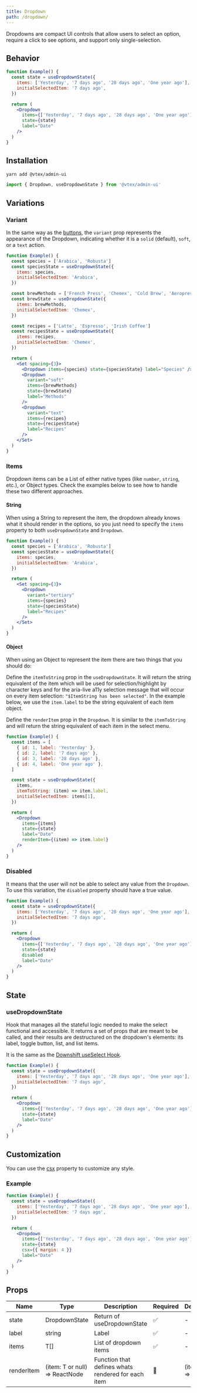 ```yaml
---
title: Dropdown
path: /dropdown/
---
```



<PageHeader title="Dropdown"/>

Dropdowns are compact UI controls that allow users to select an option, require a click to see options, and support only single-selection.

## Behavior

```jsx live
function Example() {
  const state = useDropdownState({
    items: ['Yesterday', '7 days ago', '28 days ago', 'One year ago'],
    initialSelectedItem: '7 days ago',
  })

  return (
    <Dropdown
      items={['Yesterday', '7 days ago', '28 days ago', 'One year ago']}
      state={state}
      label="Date"
    />
  )
}
```

## Installation

```sh isStatic
yarn add @vtex/admin-ui
```

```jsx isStatic
import { Dropdown, useDropdownState } from '@vtex/admin-ui'
```

## Variations

### Variant

In the same way as the [buttons](button/), the `variant` prop represents the appearance of the Dropdown, indicating whether it is a `solid` (default), `soft`, or a `text` action.

```jsx live
function Example() {
  const species = ['Arabica', 'Robusta']
  const speciesState = useDropdownState({
    items: species,
    initialSelectedItem: 'Arabica',
  })

  const brewMethods = ['French Press', 'Chemex', 'Cold Brew', 'Aeropress']
  const brewState = useDropdownState({
    items: brewMethods,
    initialSelectedItem: 'Chemex',
  })

  const recipes = ['Latte', 'Espresso', 'Irish Coffee']
  const recipesState = useDropdownState({
    items: recipes,
    initialSelectedItem: 'Chemex',
  })

  return (
    <Set spacing={3}>
      <Dropdown items={species} state={speciesState} label="Species" />
      <Dropdown
        variant="soft"
        items={brewMethods}
        state={brewState}
        label="Methods"
      />
      <Dropdown
        variant="text"
        items={recipes}
        state={recipesState}
        label="Recipes"
      />
    </Set>
  )
}
```

### Items

Dropdown items can be a List of either native types (like `number`, `string`, etc.), or Object types. Check the examples below to see how to handle these two different approaches.

#### String

When using a String to represent the item, the dropdown already knows what it should render in the options, so you just need to specify the `items` property to both `useDropdownState` and `Dropdown`.

```jsx live
function Example() {
  const species = ['Arabica', 'Robusta']
  const speciesState = useDropdownState({
    items: species,
    initialSelectedItem: 'Arabica',
  })

  return (
    <Set spacing={3}>
      <Dropdown
        variant="tertiary"
        items={species}
        state={speciesState}
        label="Recipes"
      />
    </Set>
  )
}
```

#### Object

When using an Object to represent the item there are two things that you should do:

Define the `itemToString` prop in the `useDropdownState`. It will return the string equivalent of the item which will be used for selection/highlight by character keys and for the aria-live a11y selection message that will occur on every item selection: `"$ItemString has been selected"`. In the example below, we use the `item.label` to be the string equivalent of each item object.

Define the `renderItem` prop in the `Dropdown`. It is similar to the `itemToString` and will return the string equivalent of each item in the select menu.

```jsx live
function Example() {
  const items = [
    { id: 1, label: 'Yesterday' },
    { id: 2, label: '7 days ago' },
    { id: 3, label: '28 days ago' },
    { id: 4, label: 'One year ago' },
  ]

  const state = useDropdownState({
    items,
    itemToString: (item) => item.label,
    initialSelectedItem: items[1],
  })

  return (
    <Dropdown
      items={items}
      state={state}
      label="Date"
      renderItem={(item) => item.label}
    />
  )
}
```

### Disabled

It means that the user will not be able to select any value from the `Dropdown`. To use this variation, the `disabled` property should have a true value.

```jsx live
function Example() {
  const state = useDropdownState({
    items: ['Yesterday', '7 days ago', '28 days ago', 'One year ago'],
    initialSelectedItem: '7 days ago',
  })

  return (
    <Dropdown
      items={['Yesterday', '7 days ago', '28 days ago', 'One year ago']}
      state={state}
      disabled
      label="Date"
    />
  )
}
```

## State

### useDropdownState

Hook that manages all the stateful logic needed to make the select functional and accessible. It returns a set of props that are meant to be called, and their results are destructured on the dropdown's elements: its label, toggle button, list, and list items.

It is the same as the [Downshift useSelect Hook](https://www.downshift-js.com/use-select).

```jsx live
function Example() {
  const state = useDropdownState({
    items: ['Yesterday', '7 days ago', '28 days ago', 'One year ago'],
    initialSelectedItem: '7 days ago',
  })

  return (
    <Dropdown
      items={['Yesterday', '7 days ago', '28 days ago', 'One year ago']}
      state={state}
      label="Date"
    />
  )
}
```

## Customization

You can use the [csx](https://admin-ui-docs.vercel.app/theming/inline-styles/#styles--csx) property to customize any style.

### Example

```jsx live
function Example() {
  const state = useDropdownState({
    items: ['Yesterday', '7 days ago', '28 days ago', 'One year ago'],
    initialSelectedItem: '7 days ago',
  })

  return (
    <Dropdown
      items={['Yesterday', '7 days ago', '28 days ago', 'One year ago']}
      state={state}
      csx={{ margin: 4 }}
      label="Date"
    />
  )
}
```

## Props

| Name       | Type                           | Description                                        | Required | Default        |
| ---------- | ------------------------------ | -------------------------------------------------- | -------- | -------------- |
| state      | DropdownState                  | Return of useDropdownState                         | ✅       | -              |
| label      | string                         | Label                                              | ✅       | -              |
| items      | T[]                            | List of dropdown items                             | ✅       | -              |
| renderItem | (item: T or null) => ReactNode | Function that defines whats rendered for each item | 🚫       | (item) => item |
